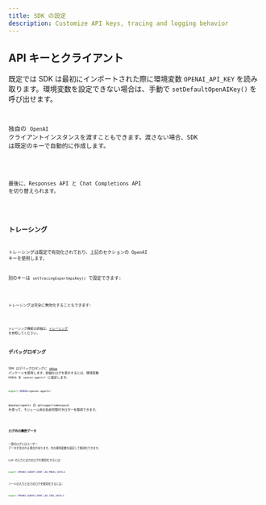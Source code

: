 ```yaml
---
title: SDK の設定
description: Customize API keys, tracing and logging behavior
---
```



## API キーとクライアント

既定では SDK は最初にインポートされた際に環境変数 `OPENAI_API_KEY` を読み取ります。環境変数を設定できない場合は、手動で `setDefaultOpenAIKey()` を呼び出せます。

<Code
  lang="typescript"
  code={setDefaultOpenAIKeyExample}
  title="Set default OpenAI key"
/>

独自の `OpenAI` クライアントインスタンスを渡すこともできます。渡さない場合、SDK は既定のキーで自動的に作成します。

<Code
  lang="typescript"
  code={setDefaultOpenAIClientExample}
  title="Set default OpenAI client"
/>

最後に、Responses API と Chat Completions API を切り替えられます。

<Code lang="typescript" code={setOpenAIAPIExample} title="Set OpenAI API" />

## トレーシング

トレーシングは既定で有効化されており、上記のセクションの OpenAI キーを使用します。

別のキーは `setTracingExportApiKey()` で設定できます:

<Code
  lang="typescript"
  code={setTracingExportApiKeyExample}
  title="Set tracing export API key"
/>

トレーシングは完全に無効化することもできます:

<Code
  lang="typescript"
  code={setTracingDisabledExample}
  title="Disable tracing"
/>

トレーシング機能の詳細は、[トレーシング](/openai-agents-js/ja/guides/tracing) を参照してください。

## デバッグロギング

SDK はデバッグロギングに [`debug`](https://www.npmjs.com/package/debug) パッケージを使用します。詳細なログを表示するには、環境変数 `DEBUG` を `openai-agents*` に設定します。

```bash
export DEBUG=openai-agents*
```

`@openai/agents` の `getLogger(namespace)` を使って、モジュール用の名前空間付きロガーを取得できます。

<Code lang="typescript" code={getLoggerExample} title="Get logger" />

### ログ内の機密データ

一部のログにはユーザー データが含まれる場合があります。次の環境変数を設定して無効化できます。

LLM の入力と出力のログを無効化するには:

```bash
export OPENAI_AGENTS_DONT_LOG_MODEL_DATA=1
```

ツールの入力と出力のログを無効化するには:

```bash
export OPENAI_AGENTS_DONT_LOG_TOOL_DATA=1
```
